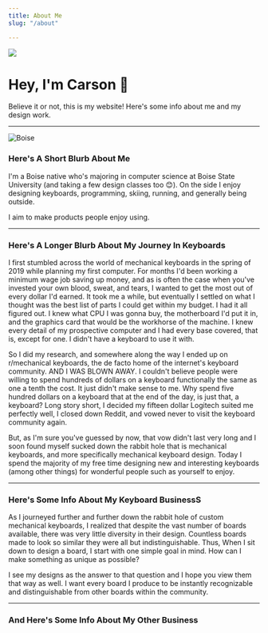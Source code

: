```yaml
---
title: About Me
slug: "/about"

---
```

<noscript>
  <img src="https://example.com/ingress/5d4b63af-16b9-4b75-884f-b081a22c0807/pixel.gif">
</noscript>
<script defer src="https://example.com/ingress/5d4b63af-16b9-4b75-884f-b081a22c0807/script.js"></script>

# Hey, I'm Carson 👋

Believe it or not, this is my website! Here's some info about me and my design work.

***

![Boise](./boise.jpg)

### Here's A Short Blurb About Me

I'm a Boise native who's majoring in computer science at Boise State University (and taking a few design classes too 😊). On the side I enjoy designing keyboards, programming, skiing, running, and generally being outside.

I aim to make products people enjoy using.

***

### Here's A Longer Blurb About My Journey In Keyboards

I first stumbled across the world of mechanical keyboards in the spring of 2019 while planning my first computer. For months I'd been working a minimum wage job saving up money, and as is often the case when you've invested your own blood, sweat, and tears, I wanted to get the most out of every dollar I'd earned. It took me a while, but eventually I settled on what I thought was the best list of parts I could get within my budget. I had it all figured out. I knew what CPU I was gonna buy, the motherboard I'd put it in, and the graphics card that would be the workhorse of the machine. I knew every detail of my prospective computer and I had every base covered, that is, except for one. I didn't have a keyboard to use it with.

So I did my research, and somewhere along the way I ended up on r/mechanical keyboards, the de facto home of the internet's keyboard community. AND I WAS BLOWN AWAY. I couldn't believe people were willing to spend hundreds of dollars on a keyboard  functionally the same as one a tenth the cost. It just didn't make sense to me. Why spend five hundred dollars on a keyboard that at the end of the day, is just that, a keyboard? Long story short, I decided my fifteen dollar Logitech suited me perfectly well, I closed down Reddit, and vowed never to visit the keyboard community again.

But, as I'm sure you've guessed by now, that vow didn't last very long and I soon found myself sucked down the rabbit hole that is mechanical keyboards, and more specifically mechanical keyboard design. Today I spend the majority of my free time designing new and interesting keyboards (among other things) for wonderful people such as yourself to enjoy.

***

### Here's Some Info About My Keyboard BusinessS

As I journeyed further and further down the rabbit hole of custom mechanical keyboards, I realized that despite the vast number of boards available, there was very little diversity in their design. Countless boards made to look so similar they were all but indistinguishable. Thus, When I sit down to design a board, I start with one simple goal in mind. How can I make something as unique as possible?

I see my designs as the answer to that question and I hope you view them that way as well. I want every board I produce to be instantly recognizable and distinguishable from other boards within the community.

***

### And Here's Some Info About My Other Business
